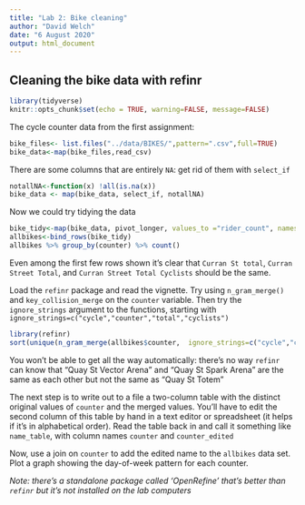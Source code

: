 ```yaml
---
title: "Lab 2: Bike cleaning"
author: "David Welch"
date: "6 August 2020"
output: html_document
---
```


## Cleaning the bike data with refinr

```r
library(tidyverse)
knitr::opts_chunk$set(echo = TRUE, warning=FALSE, message=FALSE)
```

The cycle counter data from the first assignment:

```r
bike_files<- list.files("../data/BIKES/",pattern=".csv",full=TRUE)
bike_data<-map(bike_files,read_csv)
```

There are some columns that are entirely `NA`: get rid of them with `select_if`

```r
notallNA<-function(x) !all(is.na(x))
bike_data <- map(bike_data, select_if, notallNA)
```

Now we could try tidying the data

```r
bike_tidy<-map(bike_data, pivot_longer, values_to ="rider_count", names_to ="counter",-Date)
allbikes<-bind_rows(bike_tidy)
allbikes %>% group_by(counter) %>% count() 
```

Even among the first few rows shown it's clear that `Curran St total`, `Curran Street Total`, and 
`Curran Street Total Cyclists` should be the same. 

Load the `refinr` package and read the vignette. Try using `n_gram_merge()` and `key_collision_merge` on the `counter` variable.  Then try the `ignore_strings` argument to the functions, starting with `ignore_strings=c("cycle","counter","total","cyclists")`

```r
library(refinr)
sort(unique(n_gram_merge(allbikes$counter,  ignore_strings=c("cycle","counter","total","cyclists") )))

```
You won't be able to get all the way automatically: there's no way `refinr` can know that "Quay St Vector Arena" and "Quay St Spark Arena" are the same as each other but not the same as "Quay St Totem"

The next step is to write out to a file a two-column table with the distinct original values of `counter` and the merged values. You'll have to edit the second column of this table by hand in a text editor or spreadsheet (it helps if it's in alphabetical order).  Read the table back in and call it something like `name_table`, with column names `counter` and `counter_edited`

Now, use a join on `counter` to add the edited name to the `allbikes` data set.   Plot a graph showing the day-of-week pattern for each counter. 

*Note: there's a standalone package called 'OpenRefine' that's better than `refinr` but it's not installed on the lab computers*